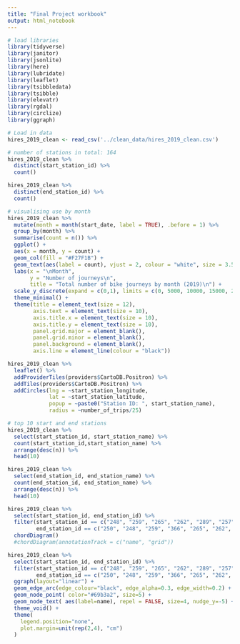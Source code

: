```yaml
---
title: "Final Project workbook"
output: html_notebook
---
```


```r
# load libraries
library(tidyverse)
library(janitor)
library(jsonlite)
library(here)
library(lubridate)
library(leaflet)
library(tsibbledata)
library(tsibble)
library(elevatr)
library(rgdal)
library(circlize)
library(ggraph)


```

```r
# Load in data
hires_2019_clean <- read_csv('../clean_data/hires_2019_clean.csv')

```



```r
# number of stations in total: 164
hires_2019_clean %>% 
  distinct(start_station_id) %>% 
  count()

hires_2019_clean %>% 
  distinct(end_station_id) %>% 
  count()
```


```r
# visualising use by month
hires_2019_clean %>% 
  mutate(month = month(start_date, label = TRUE), .before = 1) %>% 
  group_by(month) %>% 
  summarise(count = n()) %>%
  ggplot() +
  aes(x = month, y = count) +
  geom_col(fill = "#F27F1B") +
  geom_text(aes(label = count), vjust = 2, colour = "white", size = 3.5) +
  labs(x = "\nMonth",
       y = "Number of journeys\n",
       title = "Total number of bike journeys by month (2019)\n") +
  scale_y_discrete(expand = c(0,1), limits = c(0, 5000, 10000, 15000, 20000)) +
  theme_minimal() +
  theme(title = element_text(size = 12),
        axis.text = element_text(size = 10),
        axis.title.x = element_text(size = 10),
        axis.title.y = element_text(size = 10),
        panel.grid.major = element_blank(), 
        panel.grid.minor = element_blank(),
        panel.background = element_blank(), 
        axis.line = element_line(colour = "black"))
```


```r
hires_2019_clean %>% 
  leaflet() %>% 
  addProviderTiles(providers$CartoDB.Positron) %>% 
  addTiles(providers$CartoDB.Positron) %>%
  addCircles(lng = ~start_station_longitude,
             lat = ~start_station_latitude,
             popup = ~paste0("Station ID: ", start_station_name),
             radius = ~number_of_trips/25)
```
```r
# top 10 start and end stations
hires_2019_clean %>% 
  select(start_station_id, start_station_name) %>% 
  count(start_station_id,start_station_name) %>% 
  arrange(desc(n)) %>% 
  head(10)

hires_2019_clean %>% 
  select(end_station_id, end_station_name) %>% 
  count(end_station_id, end_station_name) %>% 
  arrange(desc(n)) %>%
  head(10)
```


```r
hires_2019_clean %>% 
  select(start_station_id, end_station_id) %>% 
  filter(start_station_id == c("248", "259", "265", "262", "289", "257", "247", "249", "264", "290"), 
         end_station_id == c("250", "248", "259", "366", "265", "262", "257", "264", "1026", "358")) %>% 
  chordDiagram()
  #chordDiagram(annotationTrack = c("name", "grid"))
```

```r
hires_2019_clean %>% 
  select(start_station_id, end_station_id) %>%
  filter(start_station_id == c("248", "259", "265", "262", "289", "257", "247", "249", "264", "290"), 
         end_station_id == c("250", "248", "259", "366", "265", "262", "257", "264", "1026", "358")) %>% 
  ggraph(layout="linear") + 
  geom_edge_arc(edge_colour="black", edge_alpha=0.3, edge_width=0.2) +
  geom_node_point( color="#69b3a2", size=5) +
  geom_node_text( aes(label=name), repel = FALSE, size=4, nudge_y=-5) +
  theme_void() +
  theme(
    legend.position="none",
    plot.margin=unit(rep(2,4), "cm")
  )
```

